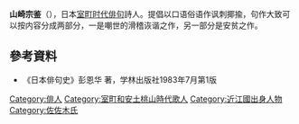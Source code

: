 {{nofootnotes|time=2021-02-02}}
{{japanese|japanese=山崎宗鑑|kana=やまざき そうかん|romaji=Yamazaki Sokan}}
'''山崎宗鉴'''（{{bd|1465年||1553年|catIdx=Y}}），日本[[室町时代|室町时代]][[俳句|俳句]]詩人。提倡以口语俗语作讽刺揶揄，句作大致可以按内容分成两部分，一是嘲世的滑稽诙谐之作，另一部分是安贫之作。

== 參考資料 ==
*《日本俳句史》彭恩华 著，学林出版社1983年7月第1版

{{Authority control}}
{{DEFAULTSORT:yamazaki sokan}}
[[Category:俳人|Category:俳人]]
[[Category:室町和安土桃山時代歌人|Category:室町和安土桃山時代歌人]]
[[Category:近江國出身人物|Category:近江國出身人物]]
[[Category:佐佐木氏|Category:佐佐木氏]]
{{Japan-writer-stub}}